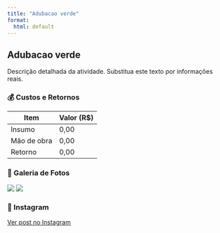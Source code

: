```yaml
---
title: "Adubacao verde"
format:
  html: default
---
```


## Adubacao verde

Descrição detalhada da atividade. Substitua este texto por informações reais.

### 💰 Custos e Retornos

| Item        | Valor (R$)  |
|-------------|-------------|
| Insumo      | 0,00        |
| Mão de obra | 0,00        |
| Retorno     | 0,00        |

### 📸 Galeria de Fotos

![](docs/images/adubacao_verde/imagem1.jpg)
![](docs/images/adubacao_verde/imagem2.jpg)

### 📲 Instagram

[Ver post no Instagram](#)
